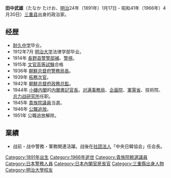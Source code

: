 {{unreferenced|time=2010-01-11T08:42:19+00:00}}
'''田中武雄'''（たなか たけお、[[明治|明治]]24年（1891年）1月17日 - 昭和41年（1966年）4月30日）[[三重县|三重县]]出身的政治家。 
 
== 经歴 ==
* [[和歌山县立耐久高等学校|耐久中学]]毕业。
* 1912年7月 [[明治大学|明治大学]]法律学部毕业。
* 1914年 [[長野县警察|長野县警]][[警部補|警部補]]、[[警視|警視]]。
* 1915年 [[文官高等試験|文官高等試験]]合格
* 1936年 [[朝鮮总督府警務局|朝鮮总督府警務局長]]。
* 1939年 [[拓務省|拓務次官]]。
* 1942年 [[朝鮮总督府政務总監|朝鮮总督府政務总監]]。
* 1944年 [[小磯内閣|小磯内閣]]的[[内閣書記官長|内閣書記官長]]。[[对满事務局|对满事務局]]、[[企画院|企画院]]、[[軍需省|軍需省]]、技術院、[[总力战研究所|总力战研究所]]任职。
* 1945年 [[貴族院_(日本)|貴族院議員]]当選。
* 1946年 [[公職追放|公職追放]]。
* 1951年 公職追放解除。

== 業績 ==
* 战前・战中警務・軍務関連活躍。战後在[[社团法人|社团法人]]「中央日韓協会」任会長｡

{{内閣官房長官}}

{{先代次代|[[内閣書記官長|内閣書記官長]]|第48代:1944年 - 1945年|[[三浦一雄|三浦一雄]]|[[广瀬久忠|广瀬久忠]]}}
{{先代次代|[[朝鮮总督府政務总監|朝鮮总督府政務总監]]|第10代:1942年 -1945年|[[大野緑一郎|大野緑一郎]]|[[遠藤柳作|遠藤柳作]]}}

{{DEFAULTSORT:Tanaka Takeo}}
[[Category:1891年出生|Category:1891年出生]]
[[Category:1966年逝世|Category:1966年逝世]]
[[Category:貴族院敕選議員|Category:貴族院敕選議員]]
[[Category:日本警務人員|Category:日本警務人員]]
[[Category:日本內閣官房長官|Category:日本內閣官房長官]]
[[Category:三重縣出身人物|Category:三重縣出身人物]]
[[Category:明治大學校友|Category:明治大學校友]]